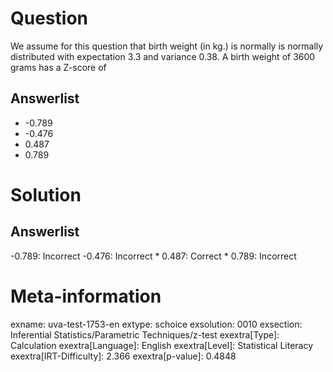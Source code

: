 Question
========

We assume for this question that birth weight (in kg.) is normally is normally distributed with expectation 3.3 and variance 0.38. A birth weight of 3600 grams has a Z-score of

Answerlist
----------

* -0.789
* -0.476
* 0.487
* 0.789

Solution
========

Answerlist
----------

-0.789: Incorrect
-0.476: Incorrect
* 0.487: Correct
* 0.789: Incorrect

Meta-information
================
exname: uva-test-1753-en
extype: schoice
exsolution: 0010
exsection: Inferential Statistics/Parametric Techniques/z-test
exextra[Type]: Calculation
exextra[Language]: English
exextra[Level]: Statistical Literacy
exextra[IRT-Difficulty]: 2.366
exextra[p-value]: 0.4848
